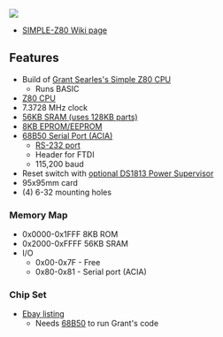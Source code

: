 <img src="https://raw.githubusercontent.com/douggilliland/Retro-Computers/refs/heads/master/Z80/SIMPLE-Z80/pics/SIMPLE-Z80_P1090251-720pxV.jpg"></img>

* [http://land-boards.com/blwiki/index.php?title=SIMPLE-Z80 SIMPLE-Z80 Wiki page]

== Features ==

* Build of [http://searle.x10host.com/z80/SimpleZ80.html Grant Searles's Simple Z80 CPU]
** Runs BASIC
* [https://github.com/douggilliland/Retro-Computers/blob/master/Z80/Parts/Z80%20Family/Z80%20CPU%20z80b8400.pdf Z80 CPU]
* 7.3728 MHz clock
* [https://github.com/land-boards/lb-boards/blob/master/RetroCPUs/SIMPLE-Z80/PARTS/TC551001_128KB_SRAM_datasheet.pdf 56KB SRAM (uses 128KB parts)]
* [https://github.com/douggilliland/Retro-Computers/blob/master/Z80/Parts/EEPROMs/EEPROM%2028C64.pdf 8KB EPROM/EEPROM]
* [https://github.com/land-boards/lb-boards/blob/master/RetroCPUs/SIMPLE-Z80/PARTS/MC68B50_43633.pdf 68B50 Serial Port (ACIA)]
** [https://github.com/land-boards/lb-boards/blob/master/RetroCPUs/SIMPLE-6502/PARTS/max232.pdf RS-232 port]
** Header for FTDI
** 115,200 baud
* Reset switch with [https://github.com/land-boards/lb-boards/blob/master/RetroCPUs/SIMPLE-6502/PARTS/ds1813-maxim%20integrated%20products_1178753.pdf optional DS1813 Power Supervisor]
* 95x95mm card
* (4) 6-32 mounting holes

=== Memory Map ===

* 0x0000-0x1FFF 8KB ROM
* 0x2000-0xFFFF 56KB SRAM
* I/O
** 0x00-0x7F - Free
** 0x80-0x81 - Serial port (ACIA)

=== Chip Set ===

* [https://www.ebay.com/itm/113735638336?hash=item1a7b2c1d40:g:93YAAOSwtk9go5uR&amdata=enc%3AAQAHAAAA0CjeSaZOW7IJt0NyR2yD7ilWLBLOhIXrKXUX00mtG4N2pCKiMj2ZmWvR2eYttWQWGhbYch81xsx3t3XDAFpKv1snVQMDOs%2BgIIUlq7KnkxRtImp%2BHKApjKwXS2CA%2FK5U0uOJ5AZnC%2BUxA4UEO8fhLc%2BucWWgY%2FysZU1Idm861p60B08tFLK25hEEO169mFVVKWJFdFm5xmP5bQVAd2GQVMEuFisq9hjkeoXJAbZsJG5hj45aIJ8Ftau0KsGfYAV9OxmNkOFFz5%2FG586nm0AMR4Q%3D%7Ctkp%3ABk9SR-CEoMHpYA Ebay listing]
** Needs [https://www.ebay.com/itm/363470308952?var=632689151269 68B50] to run Grant's code
